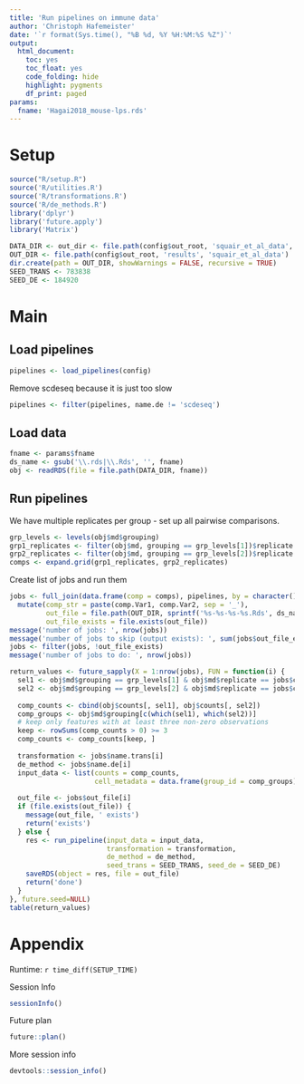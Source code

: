 ```yaml
---
title: 'Run pipelines on immune data'
author: 'Christoph Hafemeister'
date: '`r format(Sys.time(), "%B %d, %Y %H:%M:%S %Z")`'
output:
  html_document: 
    toc: yes
    toc_float: yes
    code_folding: hide
    highlight: pygments
    df_print: paged
params: 
  fname: 'Hagai2018_mouse-lps.rds'
---
```


# Setup

```r
source("R/setup.R")
source('R/utilities.R')
source('R/transformations.R')
source('R/de_methods.R')
library('dplyr')
library('future.apply')
library('Matrix')

DATA_DIR <- out_dir <- file.path(config$out_root, 'squair_et_al_data', 'for_benchmark')
OUT_DIR <- file.path(config$out_root, 'results', 'squair_et_al_data')
dir.create(path = OUT_DIR, showWarnings = FALSE, recursive = TRUE)
SEED_TRANS <- 783838
SEED_DE <- 184920
```

# Main

## Load pipelines
```r
pipelines <- load_pipelines(config)
```

Remove scdeseq because it is just too slow
```r
pipelines <- filter(pipelines, name.de != 'scdeseq')
```



## Load data

```r
fname <- params$fname
ds_name <- gsub('\\.rds|\\.Rds', '', fname)
obj <- readRDS(file = file.path(DATA_DIR, fname))
```

## Run pipelines

We have multiple replicates per group - set up all pairwise comparisons.

```r
grp_levels <- levels(obj$md$grouping)
grp1_replicates <- filter(obj$md, grouping == grp_levels[1])$replicate %>% unique()
grp2_replicates <- filter(obj$md, grouping == grp_levels[2])$replicate %>% unique()
comps <- expand.grid(grp1_replicates, grp2_replicates)
```

Create list of jobs and run them
```r
jobs <- full_join(data.frame(comp = comps), pipelines, by = character()) %>%
  mutate(comp_str = paste(comp.Var1, comp.Var2, sep = '_'),
         out_file = file.path(OUT_DIR, sprintf('%s-%s-%s-%s.Rds', ds_name, comp_str, name.trans, name.de)),
         out_file_exists = file.exists(out_file))
message('number of jobs: ', nrow(jobs))
message('number of jobs to skip (output exists): ', sum(jobs$out_file_exists))
jobs <- filter(jobs, !out_file_exists)
message('number of jobs to do: ', nrow(jobs))

return_values <- future_sapply(X = 1:nrow(jobs), FUN = function(i) {
  sel1 <- obj$md$grouping == grp_levels[1] & obj$md$replicate == jobs$comp.Var1[i]
  sel2 <- obj$md$grouping == grp_levels[2] & obj$md$replicate == jobs$comp.Var2[i]
  
  comp_counts <- cbind(obj$counts[, sel1], obj$counts[, sel2])
  comp_groups <- obj$md$grouping[c(which(sel1), which(sel2))]
  # keep only features with at least three non-zero observations
  keep <- rowSums(comp_counts > 0) >= 3
  comp_counts <- comp_counts[keep, ]
  
  transformation <- jobs$name.trans[i]
  de_method <- jobs$name.de[i]
  input_data <- list(counts = comp_counts,
                     cell_metadata = data.frame(group_id = comp_groups))
  
  out_file <- jobs$out_file[i]
  if (file.exists(out_file)) {
    message(out_file, ' exists')
    return('exists')
  } else {
    res <- run_pipeline(input_data = input_data, 
                        transformation = transformation, 
                        de_method = de_method,
                        seed_trans = SEED_TRANS, seed_de = SEED_DE)
    saveRDS(object = res, file = out_file)
    return('done')
  }
}, future.seed=NULL)
table(return_values)
```




# Appendix

Runtime: `r time_diff(SETUP_TIME)`

Session Info
```r
sessionInfo()
```

Future plan
```r
future::plan()
```

More session info
```r
devtools::session_info()
```

